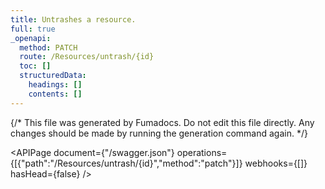 ```yaml
---
title: Untrashes a resource.
full: true
_openapi:
  method: PATCH
  route: /Resources/untrash/{id}
  toc: []
  structuredData:
    headings: []
    contents: []
---
```


{/* This file was generated by Fumadocs.
Do not edit this file directly. Any changes should be made by running the generation command again. */}

<APIPage document={"/swagger.json"} operations={[{"path":"/Resources/untrash/{id}","method":"patch"}]} webhooks={[]} hasHead={false} />